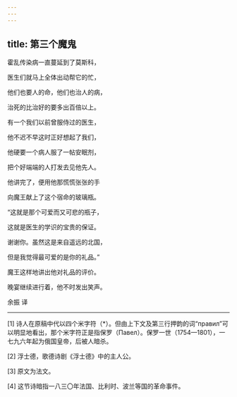 ```yaml
---
---
---
```

title: 第三个魔鬼
---




霍乱传染病一直蔓延到了莫斯科，

医生们就马上全体出动帮它的忙，

他们也要人的命，他们也治人的病，

治死的比治好的要多出百倍以上。

有一个我们以前曾服侍过的医生，

他不迟不早这时正好想起了我们，

他硬要一个病人服了一帖安眠剂，

把个好端端的人打发去见他先人。





他讲完了，便用他那慌慌张张的手

向魔王献上了这个宿命的玻璃瓶。

“这就是那个可爱而又可悲的瓶子，

这就是医生的学识的宝贵的保证。

谢谢你。虽然这是来自遥远的北国，

但是我觉得最可爱的是你的礼品。”

魔王这样地讲出他对礼品的评价。

晚宴继续进行着，他不时发出笑声。

余振 译



* * *



[1] 诗人在原稿中代以四个米字符（*）。但由上下文及第三行押韵的词“правил”可以明显地看出，那个米字符正是指保罗（Павел）。保罗一世（1754—1801），一七九六年起为俄国皇帝，后被人暗杀。

[2] 浮士德，歌德诗剧《浮士德》中的主人公。

[3] 原文为法文。

[4] 这节诗暗指一八三〇年法国、比利时、波兰等国的革命事件。